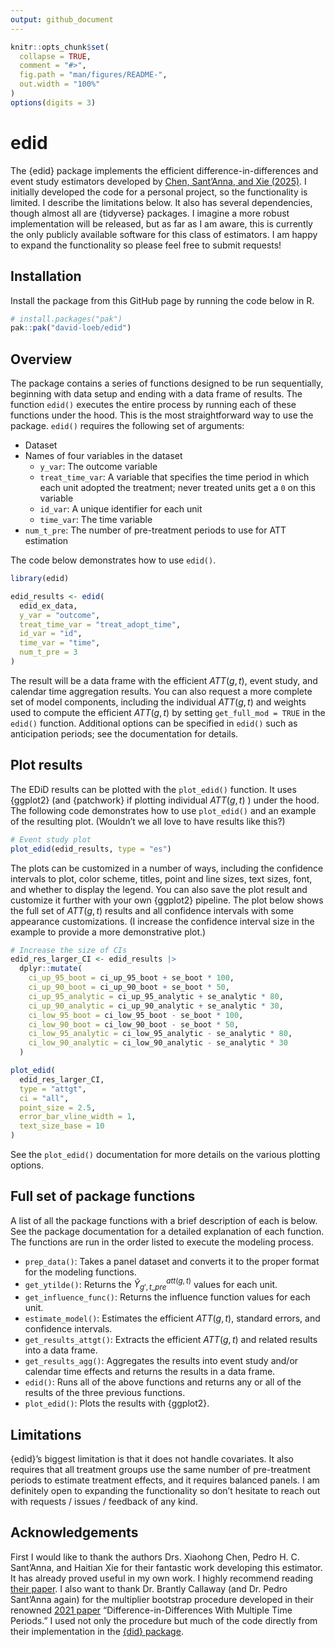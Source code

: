 ```yaml
---
output: github_document
---
```


```r
knitr::opts_chunk$set(
  collapse = TRUE,
  comment = "#>",
  fig.path = "man/figures/README-",
  out.width = "100%"
)
options(digits = 3)
```

# edid

The {edid} package implements the efficient difference-in-differences and event study estimators developed by [Chen, Sant'Anna, and Xie (2025)](https://arxiv.org/abs/2506.17729). I initially developed the code for a personal project, so the functionality is limited. I describe the limitations below. It also has several dependencies, though almost all are {tidyverse} packages. I imagine a more robust implementation will be released, but as far as I am aware, this is currently the only publicly available software for this class of estimators. I am happy to expand the functionality so please feel free to submit requests!

## Installation

Install the package from this GitHub page by running the code below in R.

``` r
# install.packages("pak")
pak::pak("david-loeb/edid")
```

## Overview

The package contains a series of functions designed to be run sequentially, beginning with data setup and ending with a data frame of results. The function `edid()` executes the entire process by running each of these functions under the hood. This is the most straightforward way to use the package. `edid()` requires the following set of arguments:

- Dataset
- Names of four variables in the dataset
    - `y_var`: The outcome variable
    - `treat_time_var`: A variable that specifies the time period in which each unit adopted the treatment; never treated units get a `0` on this variable
    - `id_var`: A unique identifier for each unit
    - `time_var`: The time variable
- `num_t_pre`: The number of pre-treatment periods to use for ATT estimation

The code below demonstrates how to use `edid()`.

```r
library(edid)

edid_results <- edid(
  edid_ex_data,
  y_var = "outcome",
  treat_time_var = "treat_adopt_time",
  id_var = "id",
  time_var = "time",
  num_t_pre = 3
)
```

The result will be a data frame with the efficient $ATT(g,t)$, event study, and calendar time aggregation results. You can also request a more complete set of model components, including the individual $ATT(g,t)$ and weights used to compute the efficient $ATT(g,t)$ by setting `get_full_mod = TRUE` in the `edid()` function. Additional options can be specified in `edid()` such as anticipation periods; see the documentation for details.

## Plot results

The EDiD results can be plotted with the `plot_edid()` function. It uses {ggplot2} (and {patchwork} if plotting individual $ATT(g,t)$ ) under the hood. The following code demonstrates how to use `plot_edid()` and an example of the resulting plot. (Wouldn't we all love to have results like this?)

```r
# Event study plot
plot_edid(edid_results, type = "es")
```

The plots can be customized in a number of ways, including the confidence intervals to plot, color scheme, titles, point and line sizes, text sizes, font, and whether to display the legend. You can also save the plot result and customize it further with your own {ggplot2} pipeline. The plot below shows the full set of $ATT(g,t)$ results and all confidence intervals with some appearance customizations. (I increase the confidence interval size in the example to provide a more demonstrative plot.)

```r
# Increase the size of CIs
edid_res_larger_CI <- edid_results |> 
  dplyr::mutate(
    ci_up_95_boot = ci_up_95_boot + se_boot * 100,
    ci_up_90_boot = ci_up_90_boot + se_boot * 50,
    ci_up_95_analytic = ci_up_95_analytic + se_analytic * 80,
    ci_up_90_analytic = ci_up_90_analytic + se_analytic * 30,
    ci_low_95_boot = ci_low_95_boot - se_boot * 100,
    ci_low_90_boot = ci_low_90_boot - se_boot * 50,
    ci_low_95_analytic = ci_low_95_analytic - se_analytic * 80,
    ci_low_90_analytic = ci_low_90_analytic - se_analytic * 30
  )

plot_edid(
  edid_res_larger_CI, 
  type = "attgt", 
  ci = "all", 
  point_size = 2.5,
  error_bar_vline_width = 1,
  text_size_base = 10
)
```

See the `plot_edid()` documentation for more details on the various plotting options.

## Full set of package functions

A list of all the package functions with a brief description of each is below. See the package documentation for a detailed explanation of each function. The functions are run in the order listed to execute the modeling process.

- `prep_data()`: Takes a panel dataset and converts it to the proper format for the modeling functions.
- `get_ytilde()`: Returns the $\tilde{Y}_{g',t\_{pre}}^{att(g,t)}$ values for each unit.
- `get_influence_func()`: Returns the influence function values for each unit.
- `estimate_model()`: Estimates the efficient $ATT(g,t)$, standard errors, and confidence intervals.
- `get_results_attgt()`: Extracts the efficient $ATT(g,t)$ and related results into a data frame.
- `get_results_agg()`: Aggregates the results into event study and/or calendar time effects and returns the results in a data frame.
- `edid()`: Runs all of the above functions and returns any or all of the results of the three previous functions.
- `plot_edid()`: Plots the results with {ggplot2}.

## Limitations

{edid}'s biggest limitation is that it does not handle covariates. It also requires that all treatment groups use the same number of pre-treatment periods to estimate treatment effects, and it requires balanced panels. I am definitely open to expanding the functionality so don't hesitate to reach out with requests / issues / feedback of any kind.

## Acknowledgements

First I would like to thank the authors Drs. Xiaohong Chen, Pedro H. C. Sant'Anna, and Haitian Xie for their fantastic work developing this estimator. It has already proved useful in my own work. I highly recommend reading [their paper](https://arxiv.org/abs/2506.17729). I also want to thank Dr. Brantly Callaway (and Dr. Pedro Sant'Anna again) for the multiplier bootstrap procedure developed in their renowned [2021 paper](https://www.sciencedirect.com/science/article/abs/pii/S0304407620303948) "Difference-in-Differences With Multiple Time Periods." I used not only the procedure but much of the code directly from their implementation in the [{did} package](https://bcallaway11.github.io/did/).
